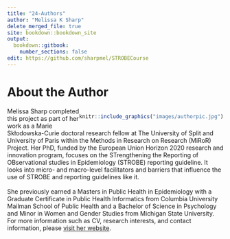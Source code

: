 ---
title: "24-Authors"
author: "Melissa K Sharp"
delete_merged_file: true
site: bookdown::bookdown_site
output:
  bookdown::gitbook:
    number_sections: false 
edit: https://github.com/sharpmel/STROBECourse
---

# About the Author  
<div style="float:right">
```{r MelissaSharp, echo=FALSE, out.width = '30%'}
knitr::include_graphics("images/authorpic.jpg")
```
</div>

Melissa Sharp completed this project as part of her work as a Marie Skłodowska-Curie doctoral research fellow at The University of Split and University of Paris within the Methods in Research on Research (MiRoR) Project. Her PhD, funded by the European Union Horizon 2020 research and innovation program, focuses on the STrengthening the Reporting of OBservational studies in Epidemiology (STROBE) reporting guideline. It looks into micro- and macro-level facilitators and barriers that influence the use of STROBE and reporting guidelines like it.
</br></br>
She previously earned a Masters in Public Health in Epidemiology with a Graduate Certificate in Public Health Informatics from Columbia University Mailman School of Public Health and a Bachelor of Science in Psychology and Minor in Women and Gender Studies from Michigan State University. For more information such as CV, research interests, and contact information, please [visit her website](http://www.melissaksharp.wordpress.com).</br> 